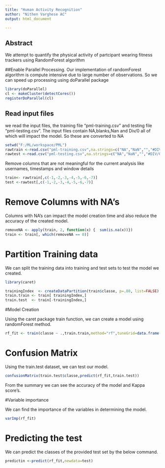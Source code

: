 ```yaml
---
title: "Human Activity Recognition"
author: "Nithen Varghese AC"
output: html_document

---
```

## Abstract
We attempt to quantify the physical activity of partcipant wearing fitness trackers using RandomForest algorithm

##Enable Parallel Processing.
Our implementation of randomForest algorithm is compute intensive due to large number of observations. So we can speed up processing using doParallel package

```r
library(doParallel)
cl <- makeCluster(detectCores())
registerDoParallel(cl)

```

## Read input files

we read the input files, the training file  "pml-training.csv" and testing file "pml-testing.csv". The input files contain NA,blanks,Nan and Div/0 all of which will impact the model. So these are converted to NA

```r

setwd("F:/ML/workspace/PML")
rawtrain <-read.csv("pml-training.csv",na.strings=c("NA","NaN","","#DIV/0!"))
rawtest <-read.csv("pml-testing.csv",na.strings=c("NA","NaN","","#DIV/0!"))
```

Remove columns that are not meaningful for the current analysis like usernames, timestamps and window details

```r
train<- rawtrain[,c(-1,-2,-3,-4,-5,-6,-7)]
test <-rawtest[,c(-1,-2,-3,-4,-5,-6,-7)]

```

# Remove Columns with NA's

Columns with NA's can impact the model creation time and also reduce the accuracy of the created model. 
```r
removeNA <- apply(train, 2, function(x) {  sum(is.na(x))})
train <- train[, which(removeNA == 0)]

```

# Partition Training data

We can split the training data into training and test sets to test the model we created.

```r
library(caret)

trainingIndex  <- createDataPartition(train$classe, p=.80, list=FALSE)
train.train <- train[ trainingIndex,]
train.test  <- train[-trainingIndex,]

```

#Model Creation

Using the caret package train function, we can create a model using randomForest method. 

```r
rf_fit <- train(classe ~ .,train.train,method="rf",tuneGrid=data.frame(mtry=3),trControl=trainControl(method="cv"))


```



# Confusion Matrix
Using the train.test dataset, we can test our model.
```r
confusionMatrix(train.test$classe,predict(rf_fit,train.test))

```
From the summary we can see the accuracy of the model and Kappa score's.

#Variable importance

We can find the importance of the variables in determining the model.

```r
varImp(rf_fit)

```


# Predicting the test 

We can predict the classes of the provided test set by the below command. 
```r
predictin <-predict(rf_fit,newdata=test)

```

